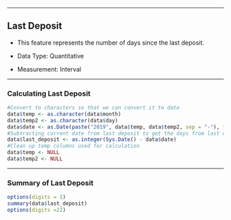 
-----------------------------------------------------------------------

## Last Deposit

-   This feature represents the number of days since the last deposit.

-   Data Type: Quantitative

-   Measurement: Interval

------------------------------------------------------------------------

### Calculating Last Deposit

```r
#Convert to characters so that we can convert it to date
data$temp <- as.character(data$month)
data$temp2 <- as.character(data$day)
data$date <- as.Date(paste("2019", data$temp, data$temp2, sep = "-"), format = "%Y-%B-%d")
#Subtracting current date from last deposit to get the days from last deposit
data$last_deposit <- as.integer(Sys.Date() - data$date)
#Clean up temp columns used for calculation
data$temp <- NULL
data$temp2 <- NULL

```

------------------------------------------------------------------------

### Summary of Last Deposit

```r
options(digits = 1)
summary(data$last_deposit)
options(digits =22)

```
